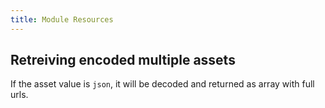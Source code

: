 ```yaml
---
title: Module Resources
---
```


## Retreiving encoded multiple assets

If the asset value is `json`, it will be decoded and returned as array with full urls.
